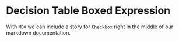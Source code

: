 
<Meta title="MDX/Decision Table" of={DecisionTable} />

# Decision Table Boxed Expression

With `MDX` we can include a story for `Checkbox` right in the middle of our
markdown documentation.

<Canvas>
  <Story of={DecisionTable.Base} />
</Canvas>
